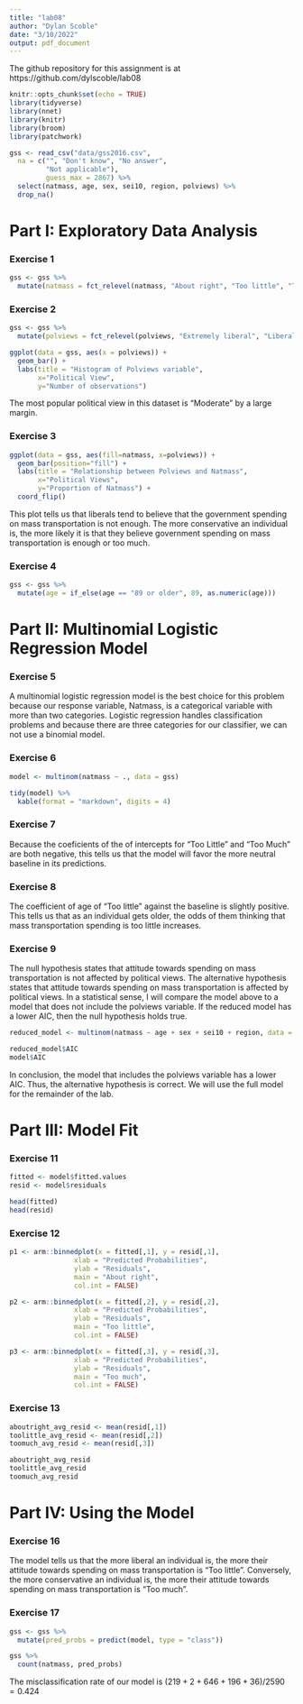 ```yaml
---
title: "lab08"
author: "Dylan Scoble"
date: "3/10/2022"
output: pdf_document
---
```


The github repository for this assignment is at https://github.com/dylscoble/lab08

```r
knitr::opts_chunk$set(echo = TRUE)
library(tidyverse)
library(nnet)
library(knitr)
library(broom)
library(patchwork)
```

```r
gss <- read_csv("data/gss2016.csv",
  na = c("", "Don't know", "No answer", 
         "Not applicable"), 
         guess_max = 2867) %>%
  select(natmass, age, sex, sei10, region, polviews) %>%
  drop_na()
```

# Part I: Exploratory Data Analysis

### Exercise 1

```r
gss <- gss %>%
  mutate(natmass = fct_relevel(natmass, "About right", "Too little", "Too much"))
```

### Exercise 2

```r
gss <- gss %>% 
  mutate(polviews = fct_relevel(polviews, "Extremely liberal", "Liberal", "Slightly liberal", "Moderate", "Slghtly conservative", "Conservative", "Extrmly conservative"))

ggplot(data = gss, aes(x = polviews)) +
  geom_bar() +
  labs(title = "Histogram of Polviews variable",
       x="Political View",
       y="Number of observations")
```

The most popular political view in this dataset is "Moderate" by a large margin.

### Exercise 3

```r
ggplot(data = gss, aes(fill=natmass, x=polviews)) +
  geom_bar(position="fill") +
  labs(title = "Relationship between Polviews and Natmass",
       x="Political Views",
       y="Proportion of Natmass") +
  coord_flip()
```

This plot tells us that liberals tend to believe that the government spending on mass transportation is not enough. The more conservative an individual is, the more likely it is that they believe government spending on mass transportation is enough or too much.

### Exercise 4

```r
gss <- gss %>% 
  mutate(age = if_else(age == "89 or older", 89, as.numeric(age)))
```

# Part II: Multinomial Logistic Regression Model

### Exercise 5

A multinomial logistic regression model is the best choice for this problem because our response variable, Natmass, is a categorical variable with more than two categories. Logistic regression handles classification problems and because there are three categories for our classifier, we can not use a binomial model.

### Exercise 6

```r
model <- multinom(natmass ~ ., data = gss)

tidy(model) %>% 
  kable(format = "markdown", digits = 4)
```

### Exercise 7

Because the coeficients of the of intercepts for "Too Little" and "Too Much" are both negative, this tells  us that the model will favor the more neutral baseline in its predictions.

### Exercise 8

The coefficient of age of “Too little” against the baseline is slightly positive. This tells  us that as an individual gets older, the odds of them thinking that mass transportation spending is too little increases.

### Exercise 9

The null hypothesis states that attitude towards spending on mass transportation is not affected by political views. The alternative hypothesis states that attitude towards spending on mass transportation is affected by political views. In a statistical sense, I will compare the model above to a model that does not include the polviews variable. If the reduced model has a lower AIC, then the null hypothesis holds true.

```r
reduced_model <- multinom(natmass ~ age + sex + sei10 + region, data = gss)

reduced_model$AIC
model$AIC
```

In conclusion, the model that includes the polviews variable has a lower AIC. Thus, the alternative hypothesis is correct. We will use the full model for the remainder of the lab.

# Part III: Model Fit

### Exercise 11

```r
fitted <- model$fitted.values
resid <- model$residuals

head(fitted)
head(resid)
```

### Exercise 12

```r
p1 <- arm::binnedplot(x = fitted[,1], y = resid[,1],
                xlab = "Predicted Probabilities", 
                ylab = "Residuals",
                main = "About right", 
                col.int = FALSE)

p2 <- arm::binnedplot(x = fitted[,2], y = resid[,2],
                xlab = "Predicted Probabilities", 
                ylab = "Residuals",
                main = "Too little", 
                col.int = FALSE)

p3 <- arm::binnedplot(x = fitted[,3], y = resid[,3],
                xlab = "Predicted Probabilities", 
                ylab = "Residuals",
                main = "Too much", 
                col.int = FALSE)
```

### Exercise 13

```r
aboutright_avg_resid <- mean(resid[,1])
toolittle_avg_resid <- mean(resid[,2])
toomuch_avg_resid <- mean(resid[,3])

aboutright_avg_resid
toolittle_avg_resid
toomuch_avg_resid
```

# Part IV: Using the Model

### Exercise 16

The model tells us that the more liberal an individual is, the more their attitude towards spending on mass transportation is "Too little". Conversely, the more conservative an individual is, the more their attitude towards spending on mass transportation is "Too much". 

### Exercise 17

```r
gss <- gss %>% 
  mutate(pred_probs = predict(model, type = "class"))
```

```r
gss %>% 
  count(natmass, pred_probs)
```

The misclassification rate of our model is $(219 + 2 + 646 + 196 + 36) / 2590 = 0.424$

